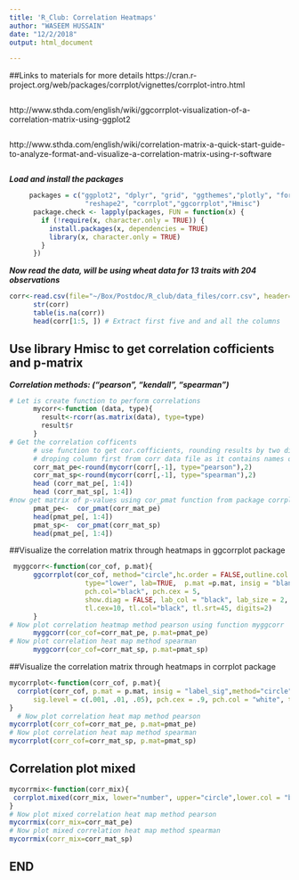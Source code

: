 ```yaml
---
title: 'R_Club: Correlation Heatmaps'
author: "WASEEM HUSSAIN"
date: "12/2/2018"
output: html_document

---
```

##Links to materials for more details
https://cran.r-project.org/web/packages/corrplot/vignettes/corrplot-intro.html
```r
```
http://www.sthda.com/english/wiki/ggcorrplot-visualization-of-a-correlation-matrix-using-ggplot2
```r
```
http://www.sthda.com/english/wiki/correlation-matrix-a-quick-start-guide-to-analyze-format-and-visualize-a-correlation-matrix-using-r-software
```r
```

***Load and install the packages***

```r
     packages = c("ggplot2", "dplyr", "grid", "ggthemes","plotly", "forcats",
                   "reshape2", "corrplot","ggcorrplot","Hmisc")
      package.check <- lapply(packages, FUN = function(x) {
        if (!require(x, character.only = TRUE)) {
          install.packages(x, dependencies = TRUE)
          library(x, character.only = TRUE)
        }
      })
```
***Now read the data, will be using wheat data for 13 traits with 204 observations***
```r
corr<-read.csv(file="~/Box/Postdoc/R_club/data_files/corr.csv", header=TRUE)
      str(corr)
      table(is.na(corr))
      head(corr[1:5, ]) # Extract first five and and all the columns
```

## Use library Hmisc to get correlation cofficients and p-matrix
***Correlation methods: ("pearson", "kendall", "spearman")***

```r
# Let is create function to perform correlations
      mycorr<-function (data, type){
        result<-rcorr(as.matrix(data), type=type)
        result$r
      }
# Get the correlation cofficents
      # use function to get cor.cofficients, rounding results by two digits after point and
      # droping column first from corr data file as it contains names of the lines
      corr_mat_pe<-round(mycorr(corr[,-1], type="pearson"),2) 
      corr_mat_sp<-round(mycorr(corr[,-1], type="spearman"),2)
      head (corr_mat_pe[, 1:4])
      head (corr_mat_sp[, 1:4])
#now get matrix of p-values using cor_pmat function from package corrplot package
      pmat_pe<-  cor_pmat(corr_mat_pe)
      head(pmat_pe[, 1:4])
      pmat_sp<-  cor_pmat(corr_mat_sp)
      head(pmat_pe[, 1:4]) 
```

##Visualize the correlation matrix through heatmaps in ggcorrplot package

```r
 myggcorr<-function(cor_cof, p.mat){
      ggcorrplot(cor_cof, method="circle",hc.order = FALSE,outline.col = "blue", 
                   type="lower", lab=TRUE,  p.mat =p.mat, insig = "blank",pch = 4, 
                   pch.col="black", pch.cex = 5,
                   show.diag = FALSE, lab_col = "black", lab_size = 2, sig.level =c(0.1,0.05,0.01),
                   tl.cex=10, tl.col="black", tl.srt=45, digits=2)
      }
# Now plot correlation heatmap method pearson using function myggcorr
      myggcorr(cor_cof=corr_mat_pe, p.mat=pmat_pe)
# Now plot correlation heat map method spearman
      myggcorr(cor_cof=corr_mat_sp, p.mat=pmat_sp)
```

##Visualize the correlation matrix through heatmaps in corrplot package

```r
mycorrplot<-function(corr_cof, p.mat){
  corrplot(corr_cof, p.mat = p.mat, insig = "label_sig",method="circle", type="upper",
      sig.level = c(.001, .01, .05), pch.cex = .9, pch.col = "white", tl.col = "black",tl.srt=45)
}
  # Now plot correlation heat map method pearson
mycorrplot(corr_cof=corr_mat_pe, p.mat=pmat_pe)
# Now plot correlation heat map method spearman
mycorrplot(corr_cof=corr_mat_sp, p.mat=pmat_sp)
```

## Correlation plot mixed

```r
mycorrmix<-function(corr_mix){
 corrplot.mixed(corr_mix, lower="number", upper="circle",lower.col = "black",bg="white", number.cex = .7)
}
# Now plot mixed correlation heat map method pearson
mycorrmix(corr_mix=corr_mat_pe)
# Now plot mixed correlation heat map method spearman
mycorrmix(corr_mix=corr_mat_sp)
```
## END



